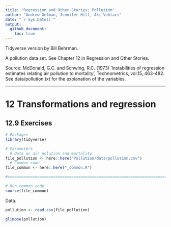```yaml
---
title: "Regression and Other Stories: Pollution"
author: "Andrew Gelman, Jennifer Hill, Aki Vehtari"
date: "`r Sys.Date()`"
output:
  github_document:
    toc: true
---
```

Tidyverse version by Bill Behrman.

A pollution data set. See Chapter 12 in Regression and Other
Stories.

Source: McDonald, G.C. and Schwing, R.C. (1973) 'Instabilities of
regression estimates relating air pollution to mortality',
Technometrics, vol.15, 463-482. See data/pollution.txt for the
explanation of the variables.

-------------

# 12 Transformations and regression

## 12.9 Exercises

```r
# Packages
library(tidyverse)

# Parameters
  # Data on air polution and mortality
file_pollution <- here::here("Pollution/data/pollution.csv")
  # Common code
file_common <- here::here("_common.R")

#===============================================================================

# Run common code
source(file_common)
```

Data.

```r
pollution <- read_csv(file_pollution)

glimpse(pollution)
```

